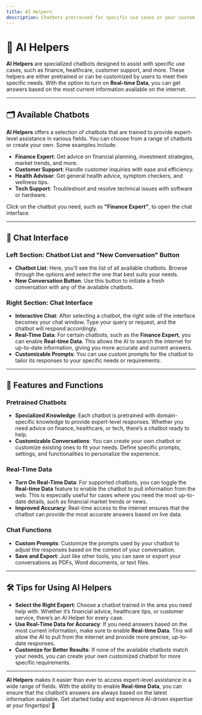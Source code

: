 ```yaml
---
title: AI Helpers
description: Chatbots pretrained for specific use cases or your custom-created ones. Get expert help on various topics like finance, healthcare, and more. 
---
```


# 🤖 AI Helpers

**AI Helpers** are specialized chatbots designed to assist with specific use cases, such as finance, healthcare, customer support, and more. These helpers are either pretrained or can be customized by users to meet their specific needs. With the option to turn on **Real-time Data**, you can get answers based on the most current information available on the internet.

---

## 🗂️ Available Chatbots

**AI Helpers** offers a selection of chatbots that are trained to provide expert-level assistance in various fields. You can choose from a range of chatbots or create your own. Some examples include:

- **Finance Expert**: Get advice on financial planning, investment strategies, market trends, and more.
- **Customer Support**: Handle customer inquiries with ease and efficiency.
- **Health Advisor**: Get general health advice, symptom checkers, and wellness tips.
- **Tech Support**: Troubleshoot and resolve technical issues with software or hardware.

Click on the chatbot you need, such as **"Finance Expert"**, to open the chat interface.

---

## 🧠 Chat Interface

### Left Section: **Chatbot List and "New Conversation" Button**

- **Chatbot List**: Here, you’ll see the list of all available chatbots. Browse through the options and select the one that best suits your needs.
- **New Conversation Button**: Use this button to initiate a fresh conversation with any of the available chatbots.

### Right Section: **Chat Interface**

- **Interactive Chat**: After selecting a chatbot, the right side of the interface becomes your chat window. Type your query or request, and the chatbot will respond accordingly.
- **Real-Time Data**: For certain chatbots, such as the **Finance Expert**, you can enable **Real-time Data**. This allows the AI to search the internet for up-to-date information, giving you more accurate and current answers.
- **Customizable Prompts**: You can use custom prompts for the chatbot to tailor its responses to your specific needs or requirements.

---

## 🔄 Features and Functions

### Pretrained Chatbots

- **Specialized Knowledge**: Each chatbot is pretrained with domain-specific knowledge to provide expert-level responses. Whether you need advice on finance, healthcare, or tech, there’s a chatbot ready to help.
- **Customizable Conversations**: You can create your own chatbot or customize existing ones to fit your needs. Define specific prompts, settings, and functionalities to personalize the experience.

### Real-Time Data

- **Turn On Real-Time Data**: For supported chatbots, you can toggle the **Real-time Data** feature to enable the chatbot to pull information from the web. This is especially useful for cases where you need the most up-to-date details, such as financial market trends or news.
- **Improved Accuracy**: Real-time access to the internet ensures that the chatbot can provide the most accurate answers based on live data.

### Chat Functions

- **Custom Prompts**: Customize the prompts used by your chatbot to adjust the responses based on the context of your conversation.
- **Save and Export**: Just like other tools, you can save or export your conversations as PDFs, Word documents, or text files.

---

## 🛠️ Tips for Using AI Helpers

- **Select the Right Expert**: Choose a chatbot trained in the area you need help with. Whether it’s financial advice, healthcare tips, or customer service, there’s an AI Helper for every case.
- **Use Real-Time Data for Accuracy**: If you need answers based on the most current information, make sure to enable **Real-time Data**. This will allow the AI to pull from the internet and provide more precise, up-to-date responses.
- **Customize for Better Results**: If none of the available chatbots match your needs, you can create your own customized chatbot for more specific requirements.

---

**AI Helpers** makes it easier than ever to access expert-level assistance in a wide range of fields. With the ability to enable **Real-time Data**, you can ensure that the chatbot’s answers are always based on the latest information available. Get started today and experience AI-driven expertise at your fingertips! 💬
